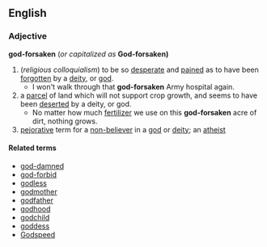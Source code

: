 ==English==
=== Adjective ===
'''god-forsaken''' (''or capitalized as'' '''God-forsaken)'''
# (''religious colloquialism'') to be so [[desperate]] and [[pain]]ed as to have been [[forgotten]] by a [[deity]], or [[god]].
#* I won't walk through that '''god-forsaken''' Army hospital again.
# a [[parcel]] of land which will not support crop growth, and seems to have been [[deserted]] by a deity, or god.
#* No matter how much [[fertilizer]] we use on this '''god-forsaken''' acre of dirt, nothing grows.
# [[pejorative]] term for a [[non-believer]] in a [[god]] or [[deity]]; an [[atheist]]
{{cattag2|Religion|God}}
==== Related terms ====
*[[god-damned]]
*[[god-forbid]]
*[[godless]]
*[[godmother]]
*[[godfather]]
*[[godhood]]
*[[godchild]]
*[[goddess]]
*[[Godspeed]]
